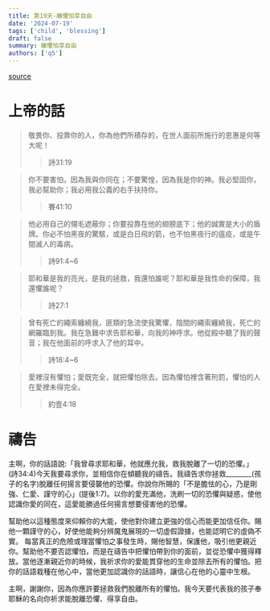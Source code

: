 ```yaml
---
title: 第19天-離懼怕享自由
date: '2024-07-19'
tags: ['child', 'blessing']
draft: false
summary: 離懼怕享自由
authors: ['q5']
---
```


[source](https://q5help.me/faith/PrayForTheChildren.jsp)

# 上帝的話

> 敬畏你、投靠你的人，你為他們所積存的，在世人面前所施行的恩惠是何等大呢！
>> 詩31:19

> 你不要害怕，因為我與你同在；不要驚惶，因為我是你的神。我必堅固你，我必幫助你；我必用我公義的右手扶持你。
>> 賽41:10

> 他必用自己的翎毛遮蔽你；你要投靠在他的翅膀底下；他的誠實是大小的盾牌。你必不怕黑夜的驚駭，或是白日飛的箭，也不怕黑夜行的瘟疫，或是午間滅人的毒病。
>> 詩91:4~6

> 耶和華是我的亮光，是我的拯救，我還怕誰呢？耶和華是我性命的保障，我還懼誰呢？
>> 詩27:1

> 曾有死亡的繩索纏繞我，匪類的急流使我驚懼，陰間的繩索纏繞我，死亡的網羅臨到我。我在急難中求告耶和華，向我的神呼求。他從殿中聽了我的聲音；我在他面前的呼求入了他的耳中。
>> 詩18:4~6

> 愛裡沒有懼怕；愛既完全，就把懼怕除去。因為懼怕裡含著刑罰，懼怕的人在愛裡未得完全。
>> 約壹4:18

# 禱告

主啊，你的話語說:「我曾尋求耶和華，他就應允我，救我脫離了一切的恐懼。」(詩34:4)今天我要尋求你，並相信你在傾聽我的禱告。我禱告求你拯救________(孩子的名字)脫離任何揚言要侵襲他的恐懼。你說你所賜的「不是膽怯的心，乃是剛強、仁愛、謹守的心」(提後1:7)。以你的愛充滿他，洗刷一切的恐懼與疑惑，使他認識你愛的同在，這愛能勝過任何揚言想要侵害他的恐懼。

幫助他以這種態度來仰賴你的大能，使他對你建立更強的信心而能更加信任你。賜他一顆謹守的心，好使他能夠分辨魔鬼展現的一切虛假證據，也能認明它的虛偽不實。 每當真正的危險或理當懼怕之事發生時，賜他智慧，保護他，吸引他更親近你。幫助他不要否認懼怕，而是在禱告中把懼怕帶到你的面前，並從恐懼中獲得釋放。當他逐漸親近你的時候，我祈求你的愛能貫穿他的生命並除去所有的懼怕。把你的話語栽種在他心中，當他更加認識你的話語時，讓信心在他的心靈中生根。

主啊，謝謝你，因為你應許要拯救我們脫離所有的懼怕。我今天要代表我的孩子奉耶穌的名向你祈求能脫離恐懼、得享自由。
